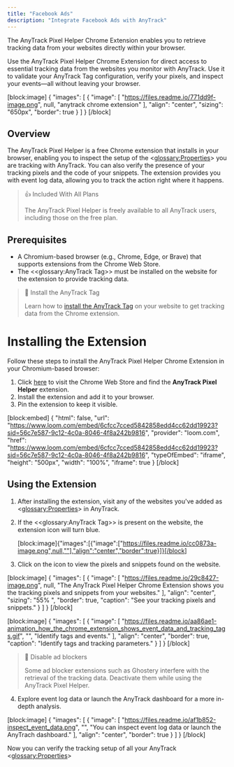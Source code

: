 ```yaml
---
title: "Facebook Ads"
description: "Integrate Facebook Ads with AnyTrack"
---
```



The AnyTrack Pixel Helper Chrome Extension enables you to retrieve tracking data from your websites directly within your browser.

Use the AnyTrack Pixel Helper Chrome Extension for direct access to essential tracking data from the websites you monitor with AnyTrack. Use it to validate your AnyTrack Tag configuration, verify your pixels, and inspect your events—all without leaving your browser.

[block:image]
{
  "images": [
    {
      "image": [
        "https://files.readme.io/771dd9f-image.png",
        null,
        "anytrack chrome extension"
      ],
      "align": "center",
      "sizing": "650px",
      "border": true
    }
  ]
}
[/block]


## Overview

The AnyTrack Pixel Helper is a free Chrome extension that installs in your browser, enabling you to inspect the setup of the <<glossary:Properties>> you are tracking with AnyTrack. You can also verify the presence of your tracking pixels and the code of your snippets. The extension provides you with event log data, allowing you to track the action right where it happens.

> 👍 Included With All Plans
> 
> The AnyTrack Pixel Helper is freely available to all AnyTrack users, including those on the free plan.

## Prerequisites

- A Chromium-based browser (e.g., Chrome, Edge, or Brave) that supports extensions from the Chrome Web Store.
- The <<glossary:AnyTrack Tag>> must be installed on the website for the extension to provide tracking data.

> 📘 Install the AnyTrack Tag
> 
> Learn how to [install the AnyTrack Tag](anytrack-tag) on your website to get tracking data from the Chrome extension.

# Installing the Extension

Follow these steps to install the AnyTrack Pixel Helper Chrome Extension in your Chromium-based browser:

1. Click [here](https://chromewebstore.google.com/detail/anytrack-pixel-helper/ojmhkmdpagjeopleoeihbhgejcfoijjn) to visit the Chrome Web Store and find the **AnyTrack Pixel Helper** extension.
2. Install the extension and add it to your browser.
3. Pin the extension to keep it visible.

[block:embed]
{
  "html": false,
  "url": "https://www.loom.com/embed/6cfcc7cced5842858edd4cc62dd19923?sid=56c7e587-9c12-4c0a-8046-4f8a242b9816",
  "provider": "loom.com",
  "href": "https://www.loom.com/embed/6cfcc7cced5842858edd4cc62dd19923?sid=56c7e587-9c12-4c0a-8046-4f8a242b9816",
  "typeOfEmbed": "iframe",
  "height": "500px",
  "width": "100%",
  "iframe": true
}
[/block]


## Using the Extension

1. After installing the extension, visit any of the websites you've added as <<glossary:Properties>> in AnyTrack.
2. If the <<glossary:AnyTrack Tag>> is present on the website, the extension icon will turn blue.

   [block:image]{"images":[{"image":["https://files.readme.io/cc0873a-image.png",null,""],"align":"center","border":true}]}[/block]
3. Click on the icon to view the pixels and snippets found on the website.

[block:image]
{
  "images": [
    {
      "image": [
        "https://files.readme.io/29c8427-image.png",
        null,
        "The AnyTrack Pixel Helper Chrome Extension shows you the tracking pixels and snippets from your websites."
      ],
      "align": "center",
      "sizing": "55% ",
      "border": true,
      "caption": "See your tracking pixels and snippets."
    }
  ]
}
[/block]


[block:image]
{
  "images": [
    {
      "image": [
        "https://files.readme.io/aa86ae1-animation_how_the_chrome_extension_shows_event_data_and_tracking_tags.gif",
        "",
        "Identify tags and events."
      ],
      "align": "center",
      "border": true,
      "caption": "Identify tags and tracking parameters."
    }
  ]
}
[/block]


> 🚧 Disable ad blockers
> 
> Some ad blocker extensions such as Ghostery interfere with the retrieval of the tracking data. Deactivate them while using the AnyTrack Pixel Helper.

4. Explore event log data or launch the AnyTrack dashboard for a more in-depth analysis.

[block:image]
{
  "images": [
    {
      "image": [
        "https://files.readme.io/af1b852-inspect_event_data.png",
        "",
        "You can inspect event log data or launch the AnyTrach dashboard."
      ],
      "align": "center",
      "border": true
    }
  ]
}
[/block]


Now you can verify the tracking setup of all your AnyTrack <<glossary:Properties>>
